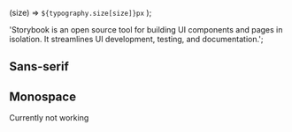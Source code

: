 
  (size) => `${typography.size[size]}px`
);

  'Storybook is an open source tool for building UI components and pages in isolation. It streamlines UI development, testing, and documentation.';

<Meta title="Basics/Typography" />

## Sans-serif

<Typeset
  fontFamily={typography.fonts.base}
  fontSizes={fontSizes}
  fontWeight={typography.weight.regular}
  sampleText={sampleText}
/>
<Typeset
  fontFamily={typography.fonts.base}
  fontSizes={fontSizes}
  fontWeight={typography.weight.bold}
  sampleText={sampleText}
/>
<Typeset
  fontFamily={typography.fonts.base}
  fontSizes={fontSizes}
  fontWeight={typography.weight.black}
  sampleText={sampleText}
/>

## Monospace

Currently not working

<Typeset
  fontFamily={typography.fonts.mono}
  fontSizes={fontSizes}
  fontWeight={typography.weight.regular}
  sampleText={sampleText}
/>
<Typeset
  fontFamily={typography.fonts.mono}
  fontSizes={fontSizes}
  fontWeight={typography.weight.bold}
  sampleText={sampleText}
/>
